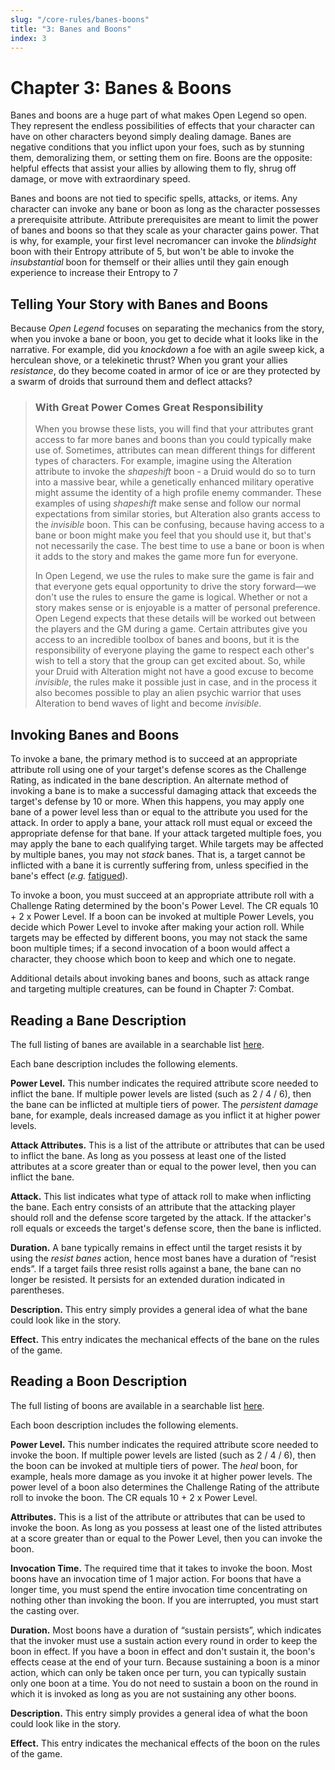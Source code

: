 ```yaml
---
slug: "/core-rules/banes-boons"
title: "3: Banes and Boons"
index: 3
---
```


# Chapter 3: Banes & Boons #

Banes and boons are a huge part of what makes Open Legend so open. They represent the endless possibilities of effects that your character can have on other characters beyond simply dealing damage. Banes are negative conditions that you inflict upon your foes, such as by stunning them, demoralizing them, or setting them on fire. Boons are the opposite: helpful effects that assist your allies by allowing them to fly, shrug off damage, or move with extraordinary speed.

Banes and boons are not tied to specific spells, attacks, or items. Any character can invoke any bane or boon as long as the character possesses a prerequisite attribute. Attribute prerequisites are meant to limit the power of banes and boons so that they scale as your character gains power. That is why, for example, your first level necromancer can invoke the *blindsight* boon with their Entropy attribute of 5, but won't be able to invoke the *insubstantial* boon for themself or their allies until they gain enough experience to increase their Entropy to 7

## Telling Your Story with Banes and Boons

Because *Open Legend* focuses on separating the mechanics from the story, when you invoke a bane or boon, you get to decide what it looks like in the narrative. For example, did you *knockdown* a foe with an agile sweep kick, a herculean shove, or a telekinetic thrust? When you grant your allies *resistance*, do they become coated in armor of ice or are they protected by a swarm of droids that surround them and deflect attacks?

> ### With Great Power Comes Great Responsibility
>
> When you browse these lists, you will find that your attributes grant access to far more banes and boons than you could typically make use of. Sometimes, attributes can mean different things for different types of characters. For example, imagine using the Alteration attribute to invoke the *shapeshift* boon - a Druid would do so to turn into a massive bear, while a genetically enhanced military operative might assume the identity of a high profile enemy commander. These examples of using *shapeshift* make sense and follow our normal expectations from similar stories, but Alteration also grants access to the *invisible* boon. This can be confusing, because having access to a bane or boon might make you feel that you should use it, but that's not necessarily the case. The best time to use a bane or boon is when it adds to the story and makes the game more fun for everyone.
>
> In Open Legend, we use the rules to make sure the game is fair and that everyone gets equal opportunity to drive the story forward—we don't use the rules to ensure the game is logical. Whether or not a story makes sense or is enjoyable is a matter of personal preference. Open Legend expects that these details will be worked out between the players and the GM during a game. Certain attributes give you access to an incredible toolbox of banes and boons, but it is the responsibility of everyone playing the game to respect each other's wish to tell a story that the group can get excited about. So, while your Druid with Alteration might not have a good excuse to become *invisible*, the rules make it possible just in case, and in the process it also becomes possible to play an alien psychic warrior that uses Alteration to bend waves of light and become *invisible*.

## Invoking Banes and Boons

To invoke a bane, the primary method is to succeed at an appropriate attribute roll using one of your target's defense scores as the Challenge Rating, as indicated in the bane description. An alternate method of invoking a bane is to make a successful damaging attack that exceeds the target's defense by 10 or more. When this happens, you may apply one bane of a power level less than or equal to the attribute you used for the attack. In order to apply a bane, your attack roll must equal or exceed the appropriate defense for that bane. If your attack targeted multiple foes, you may apply the bane to each qualifying target. While targets may be affected by multiple banes, you may not *stack* banes. That is, a target cannot be inflicted with a bane it is currently suffering from, unless specified in the bane's effect (*e.g.* [fatigued](http://www.openlegendrpg.com/banes/fatigued)).

To invoke a boon, you must succeed at an appropriate attribute roll with a Challenge Rating determined by the boon's Power Level. The CR equals 10 + 2 x Power Level. If a boon can be invoked at multiple Power Levels, you decide which Power Level to invoke after making your action roll. While targets may be effected by different boons, you may not stack the same boon multiple times; if a second invocation of a boon would affect a character, they choose which boon to keep and which one to negate.

Additional details about invoking banes and boons, such as attack range and targeting multiple creatures, can be found in Chapter 7: Combat.

## Reading a Bane Description

The full listing of banes are available in a searchable list [here](http://www.openlegendrpg.com/banes).

Each bane description includes the following elements.

**Power Level.** This number indicates the required attribute score needed to inflict the bane. If multiple power levels are listed (such as 2 / 4 / 6), then the bane can be inflicted at multiple tiers of power. The *persistent damage* bane, for example, deals increased damage as you inflict it at higher power levels.

**Attack Attributes.** This is a list of the attribute or attributes that can be used to inflict the bane. As long as you possess at least one of the listed attributes at a score greater than or equal to the power level, then you can inflict the bane.

**Attack.** This list indicates what type of attack roll to make when inflicting the bane. Each entry consists of an attribute that the attacking player should roll and the defense score targeted by the attack. If the attacker's roll equals or exceeds the target's defense score, then the bane is inflicted.

**Duration.** A bane typically remains in effect until the target resists it by using the *resist banes* action, hence most banes have a duration of “resist ends”. If a target fails three resist rolls against a bane, the bane can no longer be resisted. It persists for an extended duration indicated in parentheses.

**Description.** This entry simply provides a general idea of what the bane could look like in the story.

**Effect.** This entry indicates the mechanical effects of the bane on the rules of the game.

## Reading a Boon Description

The full listing of boons are available in a searchable list [here](http://www.openlegendrpg.com/boons).

Each boon description includes the following elements.

**Power Level.** This number indicates the required attribute score needed to invoke the boon. If multiple power levels are listed (such as 2 / 4 / 6), then the boon can be invoked at multiple tiers of power. The *heal* boon, for example, heals more damage as you invoke it at higher power levels. The power level of a boon also determines the Challenge Rating of the attribute roll to invoke the boon. The CR equals 10 + 2 x Power Level.

**Attributes.** This is a list of the attribute or attributes that can be used to invoke the boon. As long as you possess at least one of the listed attributes at a score greater than or equal to the Power Level, then you can invoke the boon.

**Invocation Time.** The required time that it takes to invoke the boon. Most boons have an invocation time of 1 major action. For boons that have a longer time, you must spend the entire invocation time concentrating on nothing other than invoking the boon. If you are interrupted, you must start the casting over.

**Duration.** Most boons have a duration of “sustain persists”, which indicates that the invoker must use a sustain action every round in order to keep the boon in effect. If you have a boon in effect and don't sustain it, the boon's effects cease at the end of your turn. Because sustaining a boon is a minor action, which can only be taken once per turn, you can typically sustain only one boon at a time. You do not need to sustain a boon on the round in which it is invoked as long as you are not sustaining any other boons.

**Description.** This entry simply provides a general idea of what the boon could look like in the story.

**Effect.** This entry indicates the mechanical effects of the boon on the rules of the game.
